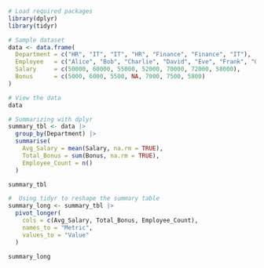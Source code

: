 
```r
# Load required packages
library(dplyr)
library(tidyr)

# Sample dataset
data <- data.frame(
  Department = c("HR", "IT", "IT", "HR", "Finance", "Finance", "IT"),
  Employee   = c("Alice", "Bob", "Charlie", "David", "Eve", "Frank", "Grace"),
  Salary     = c(50000, 60000, 55000, 52000, 70000, 72000, 58000),
  Bonus      = c(5000, 6000, 5500, NA, 7000, 7500, 5800)
)

# View the data
data


```

```r
# Summarizing with dplyr
summary_tbl <- data |>
  group_by(Department) |>
  summarise(
    Avg_Salary = mean(Salary, na.rm = TRUE),
    Total_Bonus = sum(Bonus, na.rm = TRUE),
    Employee_Count = n()
  )

summary_tbl


```


```r
#  Using tidyr to reshape the summary table
summary_long <- summary_tbl |>
  pivot_longer(
    cols = c(Avg_Salary, Total_Bonus, Employee_Count),
    names_to = "Metric",
    values_to = "Value"
  )

summary_long
```

